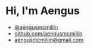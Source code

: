 # Hi, I'm Aengus

- [@aengusmcmillin](http://twitter.com/aengusmcmillin)
- [github.com/aengusmcmillin](http://github.com/aengusmcmillin)
- [aengusmcmillin@gmail.com](mailto:aengusmcmillin@gmail.com)
